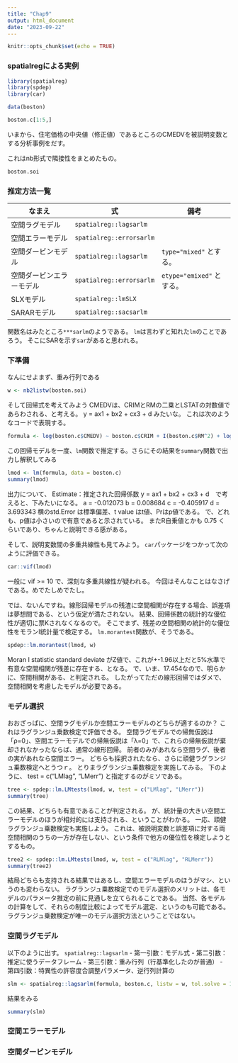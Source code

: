 ```yaml
---
title: "Chap9"
output: html_document
date: "2023-09-22"
---
```


```r
knitr::opts_chunk$set(echo = TRUE)
```

### spatialregによる実例

```r
library(spatialreg)
library(spdep)
library(car)
```

```r
data(boston)
```

```r
boston.c[1:5,]
```

いまから、住宅価格の中央値（修正値）であるところのCMEDVを被説明変数とする分析事例をだす。

これはnb形式で隣接性をまとめたもの。

```r
boston.soi
```

### 推定方法一覧

| なまえ                   | 式                       | 備考                      |
|--------------------------|--------------------------|---------------------------|
| 空間ラグモデル           | `spatialreg::lagsarlm`   |                           |
| 空間エラーモデル         | `spatialreg::errorsarlm` |                           |
| 空間ダービンモデル       | `spatialreg::lagsarlm`   | `type="mixed"` とする。   |
| 空間ダービンエラーモデル | `spatialreg::errorsarlm` | `etype="emixed"` とする。 |
| SLXモデル                | `spatialreg::lmSLX`      |                           |
| SARARモデル              | `spatialreg::sacsarlm`   |                           |


関数名はみたところ`***sarlm`のようである。
`lm`は言わずと知れた`lm`のことであろう。
そこにSARを示す`sar`があると思われる。

### 下準備

なんにせよまず、重み行列である
```r
w <- nb2listw(boston.soi)
```

そして回帰式を考えてみよう
CMEDVは、CRIMとRMの二乗とLSTATの対数値であらわされる、と考える。
y = ax1 + bx2 + cx3 + d 
みたいな。
これは次のようなコードで表現する。

```r
formula <- log(boston.c$CMEDV) ~ boston.c$CRIM + I(boston.c$RM^2) + log(boston.c$LSTAT)
```

この回帰モデルを一度、`lm`関数で推定する。さらにその結果を`summary`関数で出力し解釈してみる
```r
lmod <- lm(formula, data = boston.c)
summary(lmod)
```

出力について、
Estimate：推定された回帰係数
y = ax1 + bx2 + cx3 + d　で考えると、下みたいになる。
a = -0.012073
b =  0.008684
c = -0.405917
d =  3.693343
横のstd.Error は標準偏差、t value はt値、Prはp値である。
で、どれも、p値は小さいので有意であると示されている。
またR自乗値とかも 0.75 くらいであり、ちゃんと説明できる感がある。

そして、説明変数間の多重共線性も見てみよう。
`car`パッケージをつかって次のように評価できる。
```r
car::vif(lmod)
```

一般に vif >= 10 で、深刻な多重共線性が疑われる。
今回はそんなことはなさげである。めでたしめでたし。

では、ないんですね。線形回帰モデルの残渣に空間相関が存在する場合、誤差項は夢想間である、という仮定が満たされない。
結果、回帰係数の統計的な優位性が適切に票Kされなくなるので。
そこでまず、残差の空間相関の統計的な優位性をモランI統計量で検定する。
`lm.morantest`関数が、そうである。
```r
spdep::lm.morantest(lmod, w)
```

Moran I statistic standard deviate がZ値で、これが+-1.96以上だと5%水準で有意な空間相関が残差に存在する、となる。
で、いま、17.454なので、明らかに、空間相関がある、と判定される。
したがってただの線形回帰ではダメで、空間相関を考慮したモデルが必要である。

### モデル選択

おおざっぱに、空間ラグモデルか空間エラーモデルのどちらが適するのか？
これはラグランジュ乗数検定で評価できる。
空間ラグモデルでの帰無仮説は「ρ=0」、空間エラーモデルでの帰無仮説は「λ=0」で、これらの帰無仮説が棄却されなかったならば、通常の線形回帰。
前者のみがあれなら空間ラグ、後者の実があれなら空間エラー。
どちらも採択されたなら、さらに頑健ラグランジュ乗数検定へとうつｒ。
とりまラグランジュ乗数検定を実施してみる。
下のように、 test = c("LMlag", "LMerr") と指定するのがミソである。
```r
tree <- spdep::lm.LMtests(lmod, w, test = c("LMlag", "LMerr"))
summary(tree)
```

この結果、どちらも有意であることが判定される。
が、統計量の大きい空間エラーモデルのほうが相対的には支持される、ということがわかる。
一応、頑健ラグランジュ乗数検定も実施しよう。
これは、被説明変数と誤差項に対する両空間相関のうちの一方が存在しない、という条件で他方の優位性を検定しようとするもの。
```r
tree2 <- spdep::lm.LMtests(lmod, w, test = c("RLMlag", "RLMerr"))
summary(tree2)
```

結局どちらも支持される結果ではあるし、空間エラーモデルのほうがマシ、というのも変わらない。
ラグランジュ乗数検定でのモデル選択のメリットは、各モデルのパラメータ推定の前に見通しを立てられることである。
当然、各モデルの計算をして、それらの制度比較によってモデル選定、というのも可能である。
ラグランジュ乗数検定が唯一のモデル選択方法ということではない。

### 空間ラグモデル

以下のように出す。
`spatialreg::lagsarlm`
 - 第一引数：モデル式
 - 第二引数：推定に使うデータフレーム
 - 第三引数：重み行列（行基準化したのが普通）
 - 第四引数：特異性の許容度合調整パラメータ、逆行列計算の
```r
slm <- spatialreg::lagsarlm(formula, boston.c, listw = w, tol.solve = 1.0e-20)
```

結果をみる
```r
summary(slm)
```


### 空間エラーモデル



### 空間ダービンモデル
